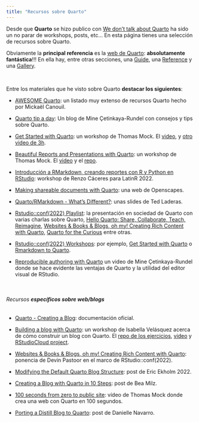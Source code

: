 ```yaml
---
title: "Recursos sobre Quarto"
---
```


Desde que **Quarto** se hizo publico con [We don't talk about Quarto](https://www.apreshill.com/blog/2022-04-we-dont-talk-about-quarto/) ha sido un no parar de workshops, posts, etc... En esta página tienes una selección de recursos sobre Quarto.

Obviamente la **principal referencia** es la [web de Quarto](https://quarto.org/): **absolutamente fantástica**!!! En ella hay, entre otras secciones, una [Guide](https://quarto.org/docs/guide/), una [Reference](https://quarto.org/docs/reference/) y una [Gallery](https://quarto.org/docs/gallery/).

<br>

Entre los materiales que he visto sobre Quarto **destacar los siguientes**:


- [AWESOME Quarto](https://github.com/mcanouil/awesome-quarto): un listado muy extenso de recursos Quarto hecho por Mickaël Canouil.

- [Quarto tip a day](http://mine-cetinkaya-rundel.github.io/quarto-tip-a-day/): Un blog de Mine Çetinkaya-Rundel con consejos y tips sobre Quarto.

- [ Get Started with Quarto](https://jthomasmock.github.io/quarto-2hr-webinar/): un workshop de Thomas Mock. El [video](https://youtu.be/yvi5uXQMvu4), y [otro video de 3h](https://www.youtube.com/watch?v=KnwQFph3s94&list=PL4IzsxWztPdmSeucR67EH_8_hzldqYZX4&index=8).

- [Beautiful Reports and Presentations with Quarto](https://thomasmock.quarto.pub/reports-presentations/#/title-slide): un workshop de Thomas Mock. El [video](https://www.youtube.com/watch?v=hbf7Ai3jnxY) y el [repo](https://github.com/jthomasmock/quarto-reporting). 

- [Introducción a RMarkdown, creando reportes con R y Python en RStudio](https://www.youtube.com/watch?v=d8jSN998Mtw): workshop de Renzo Cáceres para LatinR 2022.

- [Making shareable documents with Quarto](https://openscapes.github.io/quarto-website-tutorial/): una web de Openscapes.

- [Quarto/RMarkdown - What’s Different?](https://laderast.github.io/qmd_rmd/#/title-slide): unas slides de Ted Laderas.

- [Rstudio::conf(2022) Playlist](https://www.youtube.com/playlist?list=PL9HYL-VRX0oTOwqzVtL_q5T8MNrzn0mdH):  la presentación en sociedad de Quarto con varias charlas sobre Quarto, [Hello Quarto: Share, Collaborate, Teach, Reimagine](https://www.youtube.com/watch?v=p7Hxu4coDl8&list=PL9HYL-VRX0oTOwqzVtL_q5T8MNrzn0mdH&index=4), [Websites & Books & Blogs, oh my! Creating Rich Content with Quarto](https://www.youtube.com/watch?v=A9QRN4cpsDY&list=PL9HYL-VRX0oTOwqzVtL_q5T8MNrzn0mdH&index=49), [Quarto for the Curious ](https://www.youtube.com/watch?v=mrvhk2XUfWo&list=PL9HYL-VRX0oTOwqzVtL_q5T8MNrzn0mdH&index=55) entre otras.  

-  [Rstudio::conf(2022) Workshops](https://github.com/rstudio-conf-2022): por ejemplo, [Get Started with Quarto](https://github.com/rstudio-conf-2022/get-started-quarto) o [Rmarkdown to Quarto](https://github.com/rstudio-conf-2022/rmd-to-quarto).

- [Reproducible authoring with Quarto](https://mine-cetinkaya-rundel.github.io/2022-repro-toronto/#/title-slide) un video de Mine Çetinkaya-Rundel donde se hace evidente las ventajas de Quarto y la utilidad del editor visual de RStudio.

<br>

###### Recursos **específicos sobre web/blogs**


- [Quarto - Creating a Blog](https://quarto.org/docs/websites/website-blog.html): documentación oficial.

- [Building a blog with Quarto](https://ivelasq.quarto.pub/building-a-blog-with-quarto/): un workshop de Isabella Velásquez acerca de cómo construir un blog con Quarto. El [repo de los ejercicios](https://github.com/ivelasq/build-your-own-blog-exercises), [video](https://www.youtube.com/watch?v=CVcvXfRyfE0) y [RStudioCloud project]( https://rstudio.cloud/project/4404816).

- [Websites & Books & Blogs, oh my! Creating Rich Content with Quarto](https://www.youtube.com/watch?v=A9QRN4cpsDY&list=PL9HYL-VRX0oTOwqzVtL_q5T8MNrzn0mdH&index=49): ponencia de Devin Pastoor en el marco de RStudio::conf(2022).

- [Modifying the Default Quarto Blog Structure](https://www.ericekholm.com/posts/demo-quarto-site/): post de Eric Ekholm 2022. 

- [Creating a Blog with Quarto in 10 Steps](https://beamilz.com/posts/2022-06-05-creating-a-blog-with-quarto/en/): post de Bea Milz.

- [100 seconds from zero to public site](https://youtube.com/watch?v=t8qtcDyCRFA&t=1s): vídeo de Thomas Mock donde crea una web con Quarto en 100 segundos.

- [Porting a Distill Blog to Quarto](https://blog.djnavarro.net/posts/2022-04-20_porting-to-quarto/): post de Danielle Navarro.
